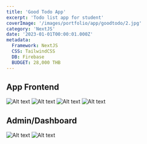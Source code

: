 ```yaml
---
title: 'Good Todo App'
excerpt: 'Todo list app for student'
coverImage: '/images/portfolio/app/goodtodo/2.jpg'
category: 'NextJS'
date: '2023-01-01T00:00:01.000Z'
metadata:
  Framework: NextJS
  CSS: TailwindCSS
  DB: Firebase
  BUDGET: 28,000 THB
---
```


## App Frontend


![Alt text](/images/portfolio/app/goodtodo/1.jpg)
![Alt text](/images/portfolio/app/goodtodo/2.jpg)
![Alt text](/images/portfolio/app/goodtodo/3.jpg)
![Alt text](/images/portfolio/app/goodtodo/3.jpg)

## Admin/Dashboard

![Alt text](/images/portfolio/app/goodtodo/b1.jpg)
![Alt text](/images/portfolio/app/goodtodo/b2.jpg)